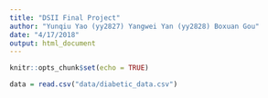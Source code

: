 ```yaml
---
title: "DSII Final Project"
author: "Yunqiu Yao (yy2827) Yangwei Yan (yy2828) Boxuan Gou"
date: "4/17/2018"
output: html_document
---
```


```r
knitr::opts_chunk$set(echo = TRUE)
```

```r
data = read.csv("data/diabetic_data.csv")

```

